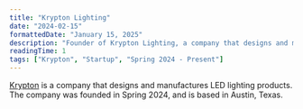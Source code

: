 ```yaml
---
title: "Krypton Lighting"
date: "2024-02-15"
formattedDate: "January 15, 2025"
description: "Founder of Krypton Lighting, a company that designs and manufactures LED lighting products."
readingTime: 1
tags: ["Krypton", "Startup", "Spring 2024 - Present"]
---
```




[Krypton](https://www.kryptonleds.com/) is a company that designs and manufactures LED lighting products. The company was founded in Spring 2024, and is based in Austin, Texas.
